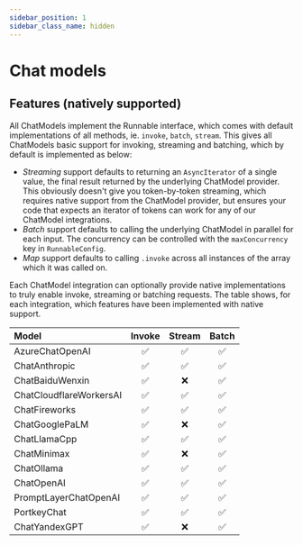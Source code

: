 ```yaml
---
sidebar_position: 1
sidebar_class_name: hidden
---
```


# Chat models

<!-- This file is autogenerated. Do not edit directly. -->
<!-- See `scripts/model-docs.table.js` for details -->

## Features (natively supported)

All ChatModels implement the Runnable interface, which comes with default implementations of all methods, ie. `invoke`, `batch`, `stream`. This gives all ChatModels basic support for invoking, streaming and batching, which by default is implemented as below:

- _Streaming_ support defaults to returning an `AsyncIterator` of a single value, the final result returned by the underlying ChatModel provider. This obviously doesn't give you token-by-token streaming, which requires native support from the ChatModel provider, but ensures your code that expects an iterator of tokens can work for any of our ChatModel integrations.
- _Batch_ support defaults to calling the underlying ChatModel in parallel for each input. The concurrency can be controlled with the `maxConcurrency` key in `RunnableConfig`.
- _Map_ support defaults to calling `.invoke` across all instances of the array which it was called on.

Each ChatModel integration can optionally provide native implementations to truly enable invoke, streaming or batching requests. The table shows, for each integration, which features have been implemented with native support.

| Model                   | Invoke | Stream | Batch |
| :---------------------- | :----: | :----: | :---: |
| AzureChatOpenAI         |   ✅   |   ✅   |  ✅   |
| ChatAnthropic           |   ✅   |   ✅   |  ✅   |
| ChatBaiduWenxin         |   ✅   |   ❌   |  ✅   |
| ChatCloudflareWorkersAI |   ✅   |   ✅   |  ✅   |
| ChatFireworks           |   ✅   |   ✅   |  ✅   |
| ChatGooglePaLM          |   ✅   |   ❌   |  ✅   |
| ChatLlamaCpp            |   ✅   |   ✅   |  ✅   |
| ChatMinimax             |   ✅   |   ❌   |  ✅   |
| ChatOllama              |   ✅   |   ✅   |  ✅   |
| ChatOpenAI              |   ✅   |   ✅   |  ✅   |
| PromptLayerChatOpenAI   |   ✅   |   ✅   |  ✅   |
| PortkeyChat             |   ✅   |   ✅   |  ✅   |
| ChatYandexGPT           |   ✅   |   ❌   |  ✅   |
